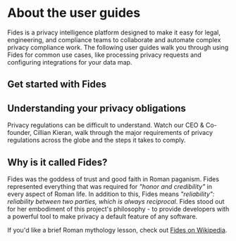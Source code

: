 
# About the user guides

Fides is a privacy intelligence platform designed to make it easy for legal, engineering, and compliance teams to collaborate and automate complex privacy compliance work. The following user guides walk you through using Fides for common use cases, like processing privacy requests and configuring integrations for your data map. 

## Get started with Fides
<KeyFeatWrap>
  <KeyFeat title="Privacy Requests" link="/user-guides/privacy-requests" description="Get started with Fides by learning about privacy requests, including how to configure and process them."/>
    <KeyFeat title="Data Mapping" link="/user-guides/data-mapping" description="Get started with data mapping by learning to  add vendors  to your data map and to review system history."/>
        <KeyFeat title="Consent Management" link="/user-guides/consent" description="Cover the basics of consent management, from consent laws to common frameworks like IAB's TCF or the GPC."/>
  <KeyFeat title="Datasets" link="/user-guides/datasets" description="Learn how you can use datasets to map and manage data for privacy requests across your systems."/>
  <KeyFeat title="Integrations" link="/user-guides/integrations" description="Configure and connect your systems, from databases to third-party SaaS applications for privacy requests."/>
  
</KeyFeatWrap>

## Understanding your privacy obligations

Privacy regulations can be difficult to understand. Watch our CEO & Co-founder, Cillian Kieran, walk through the major requirements of privacy regulations across the globe and the steps it takes to comply. 

<VimeoVideo src="https://player.vimeo.com/video/848495248?badge=0&amp;autopause=0&amp;player_id=0&amp;app_id=58479" />

## Why is it called Fides?

Fides was the goddess of trust and good faith in Roman paganism. Fides represented everything that was required for *"honor and credibility"* in every aspect of Roman life. In addition to this, Fides means *"reliability": reliability between two parties, which is always reciprocal*. Fides stood out for her embodiment of this project's philosophy - to provide developers with a powerful tool to make privacy a default feature of any software.

If you'd like a brief Roman mythology lesson, check out [Fides on Wikipedia](https://en.wikipedia.org/wiki/Fides_(deity)).

